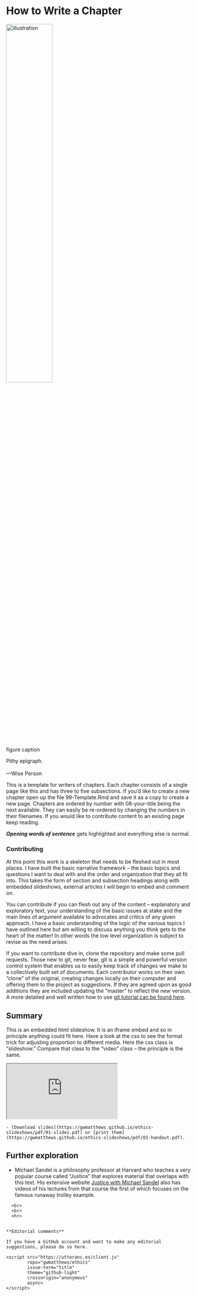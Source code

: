 # How to Write a Chapter

:::: {.centerpic data-latex=""}

![](img/construction.png){width="50%" alt="illustration"}



::: {.centercap data-latex=""}

figure caption

:::

::::

::: {.epigraph data-latex=""}

Pithy epigraph.\
\
---Wise Person
:::

::::{.center data-latex=""}
::: {.argument data-latex=""}

This is a template for writers of chapters. Each chapter consists of a single page like this and has three to five subsections. If you'd like to create a new chapter open up the file 99-Template.Rmd and save it as a copy to create a new page. Chapters are ordered by number with 08-your-title being the next available. They can easily be re-ordered by changing the numbers in their filenames. If you would like to contribute content to an existing page keep reading.


:::
::::

**_Opening words of sentence_** gets highlighted and everything else is normal.


### Contributing

At this point  this work is a skeleton that needs to be fleshed out in most places. I have built the basic narrative framework -- the basic topics and questions I want to deal with and the order and organization that they all fit into. This takes the form of section and subsection headings along with embedded slideshows, external articles I will begin to embed and comment on.

You can contribute if you can flesh out any of the content -- explanatory and exploratory text, your understanding of the basic issues at stake and the main lines of argument available to advocates and critics of any given approach. I have a basic understanding of the logic of the various topics I have outlined here but am willing to discuss anything you think gets to the heart of the matter! In other words the low level organization is subject to revise as the need arises. 

If you want to contribute dive in, clone the repository and make some pull requests. Those new to git, never fear, git is a simple and powerful version control system that enables us to easily keep track of changes we make to a collectively built set of documents. Each contributor works on their own "clone" of the original, creating changes locally on their computer and offering them to the project as suggestions. If they are agreed upon as good additions they are included updating the "master" to reflect the new version. A more detailed and well written how to use [git tutorial can be found here](https://towardsdatascience.com/getting-started-with-git-and-github-6fcd0f2d4ac6).




## Summary {-}

This is an embedded html slideshow. It is an iframe embed and so in principle anything could fit here. Have a look at the css to see the format trick for adjusting proportion to different media. Here the css class is "slideshow." Compare that class to the "video" class -- the principle is the same.

:::{.slideshow  data-latex="Here is a slideshow summary which can be \href{https://gwmatthews.github.io/ethics-slideshows/01-slides.html}{viewed online}, \href{https://gwmatthews.github.io/ethics-slideshows/pdf/01-slides.pdf}{downloaded} or \href{https://gwmatthews.github.io/ethics-slideshows/pdf/01-handout.pdf}{printed}."}
<iframe src="https://gwmatthews.github.io/ethics-slideshows/01-slides.html">
</iframe>
:::

```asis

- [Download slides](https://gwmatthews.github.io/ethics-slideshows/pdf/01-slides.pdf) or [print them](https://gwmatthews.github.io/ethics-slideshows/pdf/01-handout.pdf).

```


## Further exploration {-}

- Michael Sandel is a philosophy professor at Harvard who teaches a very popular course called "Justice" that explores material that overlaps with this text. His extensive website [Justice with Michael Sandel](http://justiceharvard.org/){target="_blank"} also has videos of his lectures from that course the first of which focuses on the famous runaway trolley example.


```asis
  <br>
  <br>
  <hr>


**Editorial comments**

If you have a GitHub account and want to make any editorial suggestions, please do so here.

<script src="https://utteranc.es/client.js"
        repo="gwmatthews/ethics"
        issue-term="title"
        theme="github-light"
        crossorigin="anonymous"
        async>
</script>

```




